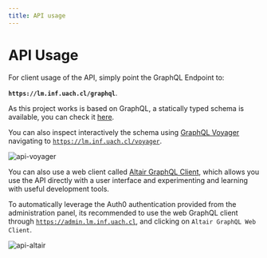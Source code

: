 ```yaml
---
title: API usage
---
```


# API Usage

For client usage of the API, simply point the GraphQL Endpoint to:

**`https://lm.inf.uach.cl/graphql`**.

As this project works is based on GraphQL, a statically typed schema is available, you can check it [here](https://github.com/PabloSzx/learner-model-gql/blob/main/schema.gql).

You can also inspect interactively the schema using [GraphQL Voyager](https://github.com/APIs-guru/graphql-voyager) navigating to [`https://lm.inf.uach.cl/voyager`](https://lm.inf.uach.cl/voyager).

![api-voyager](/api-usage-1.png)

You can also use a web client called [Altair GraphQL Client](https://altair.sirmuel.design/), which allows you use the API directly with a user interface and experimenting and learning with useful development tools.

To automatically leverage the Auth0 authentication provided from the administration panel, its recommended to use the web GraphQL client through [`https://admin.lm.inf.uach.cl`](https://admin.lm.inf.uach.cl), and clicking on `Altair GraphQL Web Client`.

![api-altair](/api-usage-2.png)
